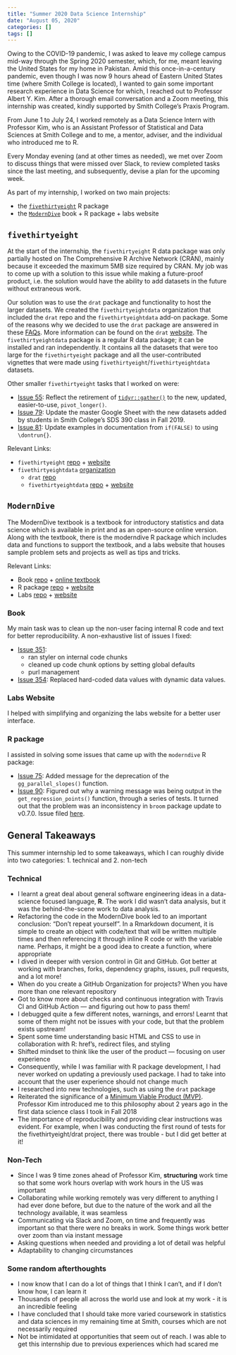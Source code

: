 ```yaml
---
title: "Summer 2020 Data Science Internship"
date: "August 05, 2020"
categories: []
tags: []
---
```


Owing to the COVID-19 pandemic, I was asked to leave my college campus mid-way through the Spring 2020 semester, which, for me, meant leaving the United States for my home in Pakistan. Amid this once-in-a-century pandemic, even though I was now 9 hours ahead of Eastern United States time (where Smith College is located), I wanted to gain some important research experience in Data Science for which, I reached out to Professor Albert Y. Kim. After a thorough email conversation and a Zoom meeting, this internship was created, kindly supported by Smith College's Praxis Program.

From June 1 to July 24, I worked remotely as a Data Science Intern with Professor Kim, who is an Assistant Professor of Statistical and Data Sciences at Smith College and to me, a mentor, adviser, and the individual who introduced me to R. 

Every Monday evening (and at other times as needed), we met over Zoom to discuss things that were missed over Slack, to review completed tasks since the last meeting, and subsequently, devise a plan for the upcoming week.  

As part of my internship, I worked on two main projects:

- the [`fivethirtyeight`](#fivethirtyeight) R package
- the [`ModernDive`](#moderndive) book + R package + labs website

## `fivethirtyeight` {#fivethirtyeight}

At the start of the internship, the `fivethirtyeight` R data package was only partially hosted on The Comprehensive R Archive Network (CRAN), mainly because it exceeded the maximum 5MB size required by CRAN. My job was to come up with a solution to this issue while making a future-proof product, i.e. the solution would have the ability to add datasets in the future without extraneous work. 

Our solution was to use the `drat` package and functionality to host the larger datasets. We created the `fivethirtyeightdata` organization that included the `drat` repo and the `fivethirtyeightdata` add-on package. Some of the reasons why we decided to use the `drat` package are answered in these [FAQs](https://eddelbuettel.github.io/drat/DratFAQ.html). More information can be found on the `drat` [website](https://dirk.eddelbuettel.com/code/drat.html). The `fivethirtyeightdata` package is a regular R data package; it can be installed and ran independently. It contains all the datasets that were too large for the `fivethirtyeight` package and all the user-contributed vignettes that were made using `fivethirtyeight`/`fivethirtyeightdata` datasets.

Other smaller `fivethirtyeight` tasks that I worked on were:

- [Issue 55](https://github.com/rudeboybert/fivethirtyeight/issues/55): Reflect the retirement of [`tidyr::gather()`](https://tidyr.tidyverse.org/reference/gather.html) to the new, updated, easier-to-use, `pivot_longer()`.
- [Issue 79](https://github.com/rudeboybert/fivethirtyeight/issues/79): Update the master Google Sheet with the new datasets added by students in Smith College's SDS 390 class in Fall 2019.
- [Issue 81](https://github.com/rudeboybert/fivethirtyeight/issues/81): Update examples in documentation from `if(FALSE)` to using `\dontrun{}`.

Relevant Links:

* `fivethirtyeight` [repo](https://github.com/rudeboybert/fivethirtyeight) + [website](https://fivethirtyeight-r.netlify.app)
* `fivethirtyeightdata` [organization](https://github.com/fivethirtyeightdata)
    + `drat` [repo](https://github.com/fivethirtyeightdata/drat)
    + `fivethirtyeightdata` [repo](https://github.com/fivethirtyeightdata/fivethirtyeightdata) + [website](https://fivethirtyeightdata.github.io/fivethirtyeightdata/)

## `ModernDive` {#moderndive}

The ModernDive textbook is a textbook for introductory statistics and data science which is available in print and as an open-source online version. Along with the textbook, there is the moderndive R package which includes data and functions to support the textbook, and a labs website that houses sample problem sets and projects as well as tips and tricks. 

Relevant Links:

* Book [repo](https://github.com/moderndive/ModernDive_book) + [online textbook](https://moderndive.com)
* R package [repo](https://github.com/moderndive/moderndive) + [website](https://moderndive.github.io/moderndive/)
* Labs [repo](https://github.com/moderndive/moderndive_labs) + [website](moderndive.com/labs)

### Book

My main task was to clean up the non-user facing internal R code and text for better reproducibility. A non-exhaustive list of issues I fixed:

- [Issue 351](https://github.com/moderndive/ModernDive_book/issues/351):
  - ran styler on internal code chunks
  - cleaned up code chunk options by setting global defaults
  - purl management

- [Issue 354](https://github.com/moderndive/ModernDive_book/issues/354): Replaced hard-coded data values with dynamic data values.

### Labs Website

I helped with simplifying and organizing the labs website for a better user interface. 

### R package

I assisted in solving some issues that came up with the `moderndive` R package:

- [Issue 75](https://github.com/moderndive/moderndive/issues/75): Added message for the deprecation of the `gg_parallel_slopes()` function.
- [Issue 90](https://github.com/moderndive/moderndive/issues/90): Figured out why a warning message was being output in the `get_regression_points()` function, through a series of tests. It turned out that the problem was an inconsistency in `broom` package update to v0.7.0. Issue filed [here](https://github.com/tidymodels/broom/issues/896).

## General Takeaways

This summer internship led to some takeaways, which I can roughly divide into two categories: 1. technical and 2. non-tech

### Technical

* I learnt a great deal about general software engineering ideas in a data-science focused language, **R**. The work I did wasn't data analysis, but it was the behind-the-scene work to data analysis.
* Refactoring the code in the ModernDive book led to an important conclusion: "Don't repeat yourself". In a Rmarkdown document, it is simple to create an object with code/text that will be written multiple times and then referencing it through inline R code or with the variable name. Perhaps, it might be a good idea to create a function, where appropriate 
* I dived in deeper with version control in Git and GitHub. Got better at working with branches, forks, dependency graphs, issues, pull requests, and a lot more!
* When do you create a GitHub Organization for projects? When you have more than one relevant repository
* Got to know more about checks and continuous integration with Travis CI and GitHub Action  — and figuring out how to pass them!
* I debugged quite a few different notes, warnings, and errors! Learnt that some of them might not be issues with your code, but that the problem exists upstream!
* Spent some time understanding basic HTML and CSS to use in collaboration with R: href's, redirect files, and styling
* Shifted mindset to think like the user of the product — focusing on user experience
* Consequently, while I was familiar with R package development, I had never worked on updating a previously used package. I had to take into account that the user experience should not change much
* I researched into new technologies, such as using the `drat` package
* Reiterated the significance of a [Minimum Viable Product (MVP)](https://en.wikipedia.org/wiki/Minimum_viable_product). Professor Kim introduced me to this philosophy about 2 years ago in the first data science class I took in Fall 2018
* The importance of reproducibility and providing clear instructions was evident. For example, when I was conducting the first round of tests for the fivethirtyeight/drat project, there was trouble - but I did get better at it!

### Non-Tech

* Since I was 9 time zones ahead of Professor Kim, **structuring** work time so that some work hours overlap with work hours in the US was important 
* Collaborating while working remotely was very different to anything I had ever done before, but due to the nature of the work and all the technology available, it was seamless
* Communicating via Slack and Zoom, on time and frequently was important so that there were no breaks in work. Some things work better over zoom than via instant message
* Asking questions when needed and providing a lot of detail was helpful
* Adaptability to changing circumstances

### Some random afterthoughts

* I now know that I can do a lot of things that I think I can't, and if I don't know how, I can learn it
* Thousands of people all across the world use and look at my work - it is an incredible feeling
* I have concluded that I should take more varied coursework in statistics and data sciences in my remaining time at Smith, courses which are not necessarily required
* Not be intimidated at opportunities that seem out of reach. I was able to get this internship due to previous experiences which had scared me

